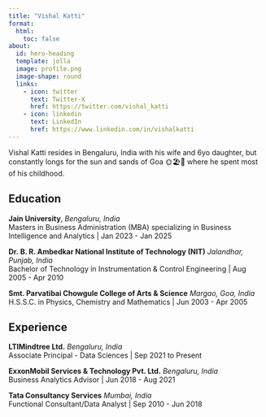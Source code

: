 ```yaml
---
title: "Vishal Katti"
format: 
  html:
    toc: false
about:
  id: hero-heading
  template: jolla
  image: profile.png
  image-shape: round
  links:
    - icon: twitter
      text: Twitter-X
      href: https://twitter.com/vishal_katti
    - icon: linkedin
      text: LinkedIn
      href: https://www.linkedin.com/in/vishalkatti
---
```


Vishal Katti resides in Bengaluru, India with his wife and 6yo daughter, but constantly longs for the sun and sands of Goa 🌞🏖️🌴 where he spent most of his childhood.

## Education

**Jain University**, *Bengaluru, India*\
Masters in Business Administration (MBA) specializing in Business Intelligence and Analytics \| Jan 2023 - Jan 2025


**Dr. B. R. Ambedkar National Institute of Technology (NIT)** *Jalandhar, Punjab, India*\
Bachelor of Technology in Instrumentation & Control Engineering \| Aug 2005 - Apr 2010

**Smt. Parvatibai Chowgule College of Arts & Science** *Margao, Goa, India*\
H.S.S.C. in Physics, Chemistry and Mathematics \| Jun 2003 - Apr 2005

## Experience

**LTIMindtree Ltd.** *Bengaluru, India* \
Associate Principal - Data Sciences \| Sep 2021 to Present

**ExxonMobil Services & Technology Pvt. Ltd.** *Bengaluru, India* \
Business Analytics Advisor \| Jun 2018 - Aug 2021

**Tata Consultancy Services** *Mumbai, India* \
Functional Consultant/Data Analyst \| Sep 2010 - Jun 2018